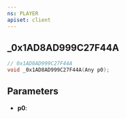 ```yaml
---
ns: PLAYER
apiset: client
---
```

## _0x1AD8AD999C27F44A

```c
// 0x1AD8AD999C27F44A
void _0x1AD8AD999C27F44A(Any p0);
```


## Parameters
* **p0**: